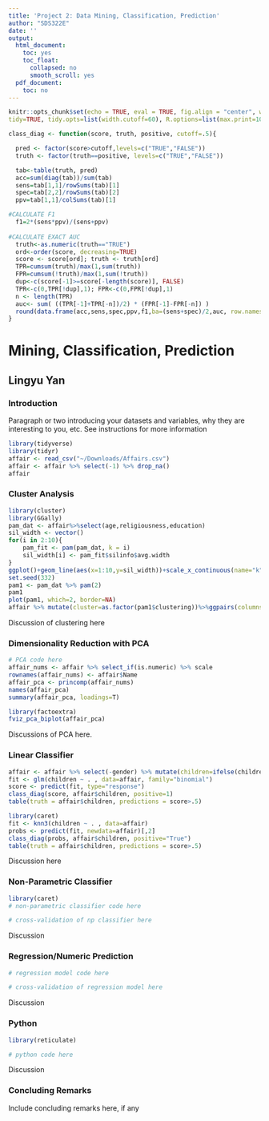 ```yaml
---
title: 'Project 2: Data Mining, Classification, Prediction'
author: "SDS322E"
date: ''
output:
  html_document:
    toc: yes
    toc_float:
      collapsed: no
      smooth_scroll: yes
  pdf_document:
    toc: no
---
```


```r
knitr::opts_chunk$set(echo = TRUE, eval = TRUE, fig.align = "center", warning = F, message = F,
tidy=TRUE, tidy.opts=list(width.cutoff=60), R.options=list(max.print=100))

class_diag <- function(score, truth, positive, cutoff=.5){

  pred <- factor(score>cutoff,levels=c("TRUE","FALSE"))
  truth <- factor(truth==positive, levels=c("TRUE","FALSE"))

  tab<-table(truth, pred)
  acc=sum(diag(tab))/sum(tab)
  sens=tab[1,1]/rowSums(tab)[1]
  spec=tab[2,2]/rowSums(tab)[2]
  ppv=tab[1,1]/colSums(tab)[1]

#CALCULATE F1
  f1=2*(sens*ppv)/(sens+ppv)
  
#CALCULATE EXACT AUC
  truth<-as.numeric(truth=="TRUE")
  ord<-order(score, decreasing=TRUE)
  score <- score[ord]; truth <- truth[ord]
  TPR=cumsum(truth)/max(1,sum(truth))
  FPR=cumsum(!truth)/max(1,sum(!truth))
  dup<-c(score[-1]>=score[-length(score)], FALSE)
  TPR<-c(0,TPR[!dup],1); FPR<-c(0,FPR[!dup],1)
  n <- length(TPR)
  auc<- sum( ((TPR[-1]+TPR[-n])/2) * (FPR[-1]-FPR[-n]) )
  round(data.frame(acc,sens,spec,ppv,f1,ba=(sens+spec)/2,auc, row.names = "Metrics"),4)
}
```

# Mining, Classification, Prediction

## Lingyu Yan

### Introduction 

Paragraph or two introducing your datasets and variables, why they are interesting to you, etc. See instructions for more information

```R
library(tidyverse)
library(tidyr)
affair <- read_csv("~/Downloads/Affairs.csv")
affair <- affair %>% select(-1) %>% drop_na()
affair
```

### Cluster Analysis

```R
library(cluster)
library(GGally)
pam_dat <- affair%>%select(age,religiousness,education)
sil_width <- vector()
for(i in 2:10){  
    pam_fit <- pam(pam_dat, k = i)  
    sil_width[i] <- pam_fit$silinfo$avg.width  
}
ggplot()+geom_line(aes(x=1:10,y=sil_width))+scale_x_continuous(name="k",breaks=1:10)
set.seed(332)
pam1 <- pam_dat %>% pam(2)
pam1
plot(pam1, which=2, border=NA)
affair %>% mutate(cluster=as.factor(pam1$clustering))%>%ggpairs(columns=c(3,6,7),aes(color=cluster))
```

Discussion of clustering here
    
    
### Dimensionality Reduction with PCA

```R
# PCA code here
affair_nums <- affair %>% select_if(is.numeric) %>% scale
rownames(affair_nums) <- affair$Name
affair_pca <- princomp(affair_nums)
names(affair_pca)
summary(affair_pca, loadings=T)

library(factoextra)
fviz_pca_biplot(affair_pca)
```

Discussions of PCA here. 

###  Linear Classifier

```R
affair <- affair %>% select(-gender) %>% mutate(children=ifelse(children=="yes", 1, 0))
fit <- glm(children ~ . , data=affair, family="binomial")
score <- predict(fit, type="response")
class_diag(score, affair$children, positive=1)
table(truth = affair$children, predictions = score>.5)
```

```R
library(caret)
fit <- knn3(children ~ . , data=affair)
probs <- predict(fit, newdata=affair)[,2]
class_diag(probs, affair$children, positive="True") 
table(truth = affair$children, predictions = score>.5)
```

Discussion here

### Non-Parametric Classifier

```R
library(caret)
# non-parametric classifier code here
```

```R
# cross-validation of np classifier here
```

Discussion


### Regression/Numeric Prediction

```R
# regression model code here
```

```R
# cross-validation of regression model here
```

Discussion

### Python 

```R
library(reticulate)
```

```python
# python code here
```

Discussion

### Concluding Remarks

Include concluding remarks here, if any




